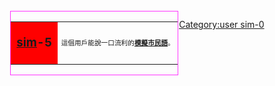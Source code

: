 <div style="float:left;border:solid #ff33FF 1px;margin:1px">
{| cellspacing="0" style="width:238px;background:#ff5555"
| style="width:45px;height:45px;background:#ff0000;text-align:center;font-size:14pt" lang="en" | '''[[模擬市民語|sim]]-5'''
| style="font-size:8pt;padding:4pt;line-height:1.25em" | 這個用戶能說一口流利的'''[[:Category:user sim-5|模擬市民語]]'''。
|}</div>

<includeonly>[[Category:user sim-0]]</includeonly>